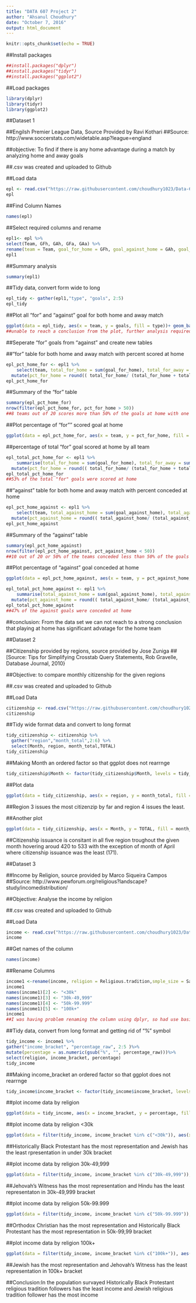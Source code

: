---
title: "DATA 607 Project 2"
author: "Ahsanul Choudhury"
date: "October 7, 2016"
output: html_document
---

```{r setup, include=FALSE}
knitr::opts_chunk$set(echo = TRUE)
```

##Install packages
```{r install_packages, include=TRUE}
##install.packages("dplyr")
##install.packages("tidyr")
##install.packages("ggplot2")
```

##Load packages
```{r library, include=TRUE}
library(dplyr)
library(tidyr)
library(ggplot2)
```

##Dataset 1

##Engilsh Premier League Data, Source Provided by Ravi Kothari
##Source: http://www.soccerstats.com/widetable.asp?league=england


##objective: To find if there is any home advantage during a match by analyzing home and away goals

##.csv was created and uploaded to Github

##Load data
```{r load_data3, include=TRUE}
epl <- read.csv("https://raw.githubusercontent.com/choudhury1023/Data-607/gh-pages/epl_data.csv", header = TRUE, stringsAsFactors = FALSE)
epl
```

##Find Column Names
```{r names_epl, include=TRUE}
names(epl)
```

##Select required columns and rename
```{r select_epl, include=TRUE}
epl1<- epl %>%
select(Team, GFh, GAh, GFa, GAa) %>%
rename(team = Team, goal_for_home = GFh, goal_against_home = GAh, goal_for_away = GFa, goal_against_away = GAa)
epl1
```


##Summary analysis
```{r summary_epl, include=TRUE}
summary(epl1)
```


##Tidy data, convert form wide to long
```{r tidy_epl, include=TRUE}
epl_tidy <- gather(epl1,"type", "goals", 2:5)
epl_tidy
```

##Plot all "for" and "against" goal for both home and away match
```{r plot1, include=TRUE}  
ggplot(data = epl_tidy, aes(x = team, y = goals, fill = type))+ geom_bar(stat="identity", position="dodge") + ggtitle("Home and Away Goals") + ylab("Goals") + coord_flip()
##unable to reach a conclusion from the plot, further analysis required
```  

##Seperate "for" goals from "against" and create new tables

##"for" table for both home and away match with percent scored at home
```{r pct_hf_team, include=TRUE} 
epl_pct_home_for <- epl1 %>% 
    select(team, total_for_home = sum(goal_for_home), total_for_away = sum(goal_for_away))  %>% 
  mutate(pct_for_home = round(( total_for_home/ (total_for_home + total_for_away)) * 100))
epl_pct_home_for
```

##Summary of the "for" table
```{r summary1, include=TRUE} 
summary(epl_pct_home_for)
nrow(filter(epl_pct_home_for, pct_for_home > 50))
##8 teams out of 20 scores more than 50% of the goals at home with one team scoring all their goals at home
```

##Plot percentage of "for"" scored goal at home
```{r plot2, include=TRUE}  
ggplot(data = epl_pct_home_for, aes(x = team, y = pct_for_home, fill = pct_for_home))+ geom_bar(stat="identity", position="dodge") + ggtitle("For Home Goal Percentage") + ylab("Percent")+ coord_flip()
```

##percentage of total "for" goal scored at home by all team
```{r pct_hf_total, include=TRUE}
epl_total_pct_home_for <- epl1 %>% 
    summarise(total_for_home = sum(goal_for_home), total_for_away = sum(goal_for_away))  %>% 
  mutate(pct_for_home = round(( total_for_home/ (total_for_home + total_for_away)) * 100))
epl_total_pct_home_for
##53% of the total "for" goals were scored at home
```

##"against" table for both home and away match with percent conceded at home
```{r pct_ha_team, include=TRUE}
epl_pct_home_against <- epl1 %>% 
    select(team, total_against_home = sum(goal_against_home), total_against_away = sum(goal_against_away))  %>% 
  mutate(pct_against_home = round(( total_against_home/ (total_against_home + total_against_away)) * 100))
epl_pct_home_against
```

##Summary of the "against" table
```{r summary2, include=TRUE} 
summary(epl_pct_home_against)
nrow(filter(epl_pct_home_against, pct_against_home < 50))
##10 out of 20 or 50% of the teams conceded less than 50% of the goals at home
```

##Plot percentage of "against" goal conceded at home
```{r plot3, include=TRUE}  
ggplot(data = epl_pct_home_against, aes(x = team, y = pct_against_home, fill = pct_against_home))+ geom_bar(stat="identity", position="dodge") + ggtitle("For Home Goal Percentage") + ylab("Percent")+ coord_flip()
```

```{r pct_ha_total, include=TRUE}
epl_total_pct_home_against <- epl1 %>% 
    summarise(total_against_home = sum(goal_against_home), total_against_away = sum(goal_against_away))  %>% 
  mutate(pct_against_home = round(( total_against_home/ (total_against_home + total_against_away)) * 100))
epl_total_pct_home_against
##47% of the against goals were conceded at home
```
##conclusion: From the data set we can not reach to a strong conclusion that playing at home has significant advatage for the home team




##Dataset 2

##Citizenship provided by regions, source provided by Jose Zuniga
##[Source: Tips for Simplifying Crosstab Query Statements, Rob Gravelle, Database Journal, 2010}

##Objective: to compare monthly citizenship for the given regions

##.csv was created and uploaded to Github

##Load Data
```{r load_data1, include=TRUE}
citizenship <- read.csv("https://raw.githubusercontent.com/choudhury1023/Data-607/gh-pages/monthly_citizenship.csv", header = TRUE, stringsAsFactors = FALSE)
citizenship
```

##Tidy wide format data and convert to long format
```{r tidy_dat1, include=TRUE}
tidy_citizenship <- citizenship %>%
  gather("region","month_total",2:6) %>%
  select(Month, region, month_total,TOTAL)
tidy_citizenship
```

##Making Month an ordered factor so that ggplot does not rearrnge
```{r ordered_factor1, include=TRUE}
tidy_citizenship$Month <- factor(tidy_citizenship$Month, levels = tidy_citizenship$Month)
```

##Plot data
```{r plot4, include=TRUE}
ggplot(data = tidy_citizenship, aes(x = region, y = month_total, fill = Month))+ geom_bar(stat="identity", position="dodge") + ggtitle("Citizenship by Month") + ylab("Citizenship")
```

##Region 3 issues the most citizenzip by far and region 4 issues the least.

##Another plot
```{r plot5, include=TRUE}
ggplot(data = tidy_citizenship, aes(x = Month, y = TOTAL, fill = month_total)) + geom_bar(stat="identity", position="dodge") + ggtitle("Citizenship by Month") + ylab("Citizenship")
```

##Citizenship issuance is consitant in all five region troughout the given month hovering aroud 420 to 533 with the exception of month of April where citizenship issuance was the least (171).




##Dataset 3

##Income by Religion, source provided by Marco Siqueira Campos
##Source: http://www.pewforum.org/religious?landscape?study/incomedistribution/

##Objective: Analyse the income by religion

##.csv was created and uploaded to Github

##Load Data
```{r load_data2, include=TRUE}
income <- read.csv("https://raw.githubusercontent.com/choudhury1023/Data-607/gh-pages/Income_distribution_by_religious_group.csv", header = TRUE, stringsAsFactors = FALSE)
income
```

##Get names of the column
```{r names, include=TRUE}
names(income)
```

##Rename Columns
```{r rename1, include=TRUE}
income1 <-rename(income, religion = Religious.tradition,smple_size = Sample.Size)
income1
names(income1)[2] <- "<30k"
names(income1)[3] <- "30k-49,999"
names(income1)[4] <- "50k-99.999"
names(income1)[5] <- "100k+"
income1
##I was having problem renaming the column using dplyr, so had use basic r function for part of the renaming
```

##Tidy data, convert from long format and getting rid of "%" symbol
```{r tidy_data2, include=TRUE}
tidy_income <- income1 %>%
gather("income_bracket", "percentage_raw", 2:5 )%>%
mutate(percentage = as.numeric(gsub("%", "", percentage_raw)))%>%
select(religion, income_bracket, percentage)
tidy_income
```


##Making income_bracket an ordered factor so that ggplot does not rearrnge
```{r ordered_factor2, include=TRUE}   
tidy_income$income_bracket <- factor(tidy_income$income_bracket, levels = tidy_income$income_bracket)
```

##plot income data by religion
```{r plot6, include=TRUE}  
ggplot(data = tidy_income, aes(x = income_bracket, y = percentage, fill = religion))+ geom_bar(stat="identity", position="dodge") + ggtitle("Income by religion") + ylab("percentage")
```  


##plot income data by religion <30k
```{r plot7, include=TRUE}  
ggplot(data = filter(tidy_income, income_bracket %in% c("<30k")), aes(x = income_bracket, y = percentage, fill = religion))+ geom_bar(stat="identity", position="dodge") + ggtitle("Income by religion") + ylab("percentage")
```

##Historically Black Protestant has the most representation and Jewish has the least rpresentation in under 30k bracket


##plot income data by religion 30k-49,999
```{r plot8, include=TRUE}  
ggplot(data = filter(tidy_income, income_bracket %in% c("30k-49,999")), aes(x = income_bracket, y = percentage, fill = religion))+ geom_bar(stat="identity", position="dodge") + ggtitle("Income by religion") + ylab("percentage")
```

##Jehovah's Witness has the most representation and Hindu has the least representaton in 30k-49,999 bracket


##plot income data by religion 50k-99.999
```{r plot9, include=TRUE}  
ggplot(data = filter(tidy_income, income_bracket %in% c("50k-99.999")), aes(x = income_bracket, y = percentage, fill = religion))+ geom_bar(stat="identity", position="dodge") + ggtitle("Income by religion") + ylab("percentage")
```

##Orthodox Christian has the most representation and Historically Black Protestant has the most representation in 50k-99,99 bracket

##plot income data by religion 100k+
```{r plot10, include=TRUE}  
ggplot(data = filter(tidy_income, income_bracket %in% c("100k+")), aes(x = income_bracket, y = percentage, fill = religion))+ geom_bar(stat="identity", position="dodge") + ggtitle("Income by religion") + ylab("percentage")
```

##Jewish has the most representation and Jehovah's Witness has the least representation in 100k+ bracket

##Conclusion:In the population survayed Historically Black Protestant religious tradition followers has the least income and Jewish religious tradition follower has the most income